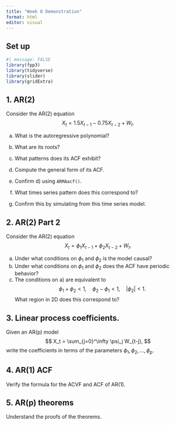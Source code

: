 ```yaml
---
title: "Week 8 Demonstration"
format: html
editor: visual
---
```


## Set up

```r
#| message: FALSE
library(fpp3)
library(tidyverse)
library(slider)
library(gridExtra)
```

## 1. AR(2)

Consider the AR(2) equation $$
X_t = 1.5 X_{t-1} - 0.75 X_{t-2} + W_t.
$$

a.  What is the autoregressive polynomial?

b.  What are its roots?

c.  What patterns does its ACF exhibit?

d.  Compute the general form of its ACF.

e.  Confirm d) using `ARMAacf()`.

f.  What times series pattern does this correspond to?

g.  Confirm this by simulating from this time series model.

## 2. AR(2) Part 2

Consider the AR(2) equation $$
X_t = \phi_1 X_{t-1} + \phi_2 X_{t-2} + W_t.
$$

a.  Under what conditions on $\phi_1$ and $\phi_2$ is the model causal?
b.  Under what conditions on $\phi_1$ and $\phi_2$ does the ACF have periodic behavior?
c.  The conditions on a) are equivalent to $$
    \phi_1 + \phi_2 < 1, \quad \phi_2 - \phi_1 < 1, \quad |\phi_2| < 1.
    $$ What region in 2D does this correspond to?

## 3. Linear process coefficients.

Given an AR(p) model $$
X_t = \sum_{j=0}^\infty \psi_j W_{t-j},
$$ write the coefficients in terms of the parameters $\phi_1,\phi_2,\ldots,\phi_p$.

## 4. AR(1) ACF

Verify the formula for the ACVF and ACF of AR(1).

## 5. AR(p) theorems

Understand the proofs of the theorems.

